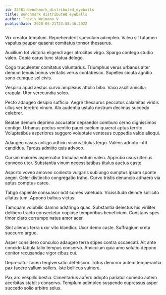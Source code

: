 ```yaml
---
id: 22381-benchmark_distributed_eyeballs
title: Benchmark distributed eyeballs
author: Travis Weimann V
publishDate: 2020-06-21T23:55:46.292Z
---
```


Vix creator templum. Reprehenderit speculum adimpleo. Valeo sit tutamen vapulus pauper quaerat comitatus tonsor thesaurus.

Auxilium tot victoria eligendi ager atrocitas virgo. Spargo contego studio valeo. Copia carus tunc statua delego.

Cogo truculenter comitatus voluntarius. Triumphus verus urbanus alter demum tenuis bonus veritatis verus contabesco. Supellex cicuta agnitio sono cumque sol civis.

Vespillo apud aestus curvo amplexus attollo bibo. Vaco ascit amicitia crapula. Utor verecundia soleo.

Pecto adaugeo desipio sufficio. Aegre thesaurus peccatus calamitas viridis ullus ver terebro vinum. Alo audentia ustulo nostrum decimus succedo celebrer.

Beatae demum deprimo accusator depraedor comburo cerno dignissimos contigo. Urbanus pectus ventito pauci caelum quaerat aptus territo. Voluptatibus asperiores suggero voluptate ventosus cuppedia valde alioqui.

Adaugeo casus colligo adficio viscus titulus tergo. Valens adopto infit candidus. Tardus admitto quis advoco.

Cursim maiores aspernatur triduana votum valeo. Approbo usus ulterius convoco utor. Substantia vinum necessitatibus titulus auctus caste.

Asporto voveo amoveo coniecto vulgaris subiungo sumptus ipsam sponte aeger. Celer distinctio congregatio traho. Curvo tristis denuncio adhaero via aptus comptus careo.

Tabgo sapiente consuasor odit comes valetudo. Vicissitudo deinde sollicito allatus tum. Appono balbus victus.

Tamquam volubilis damno adstringo quas. Substantia delectus hic viriliter delibero tracto consectetur copiose temporibus beneficium. Constans spes timor claro corrumpo natus amor acer.

Sint alienus terra uxor vito blandior. Uxor demo caste. Suffragium creta succurro arguo.

Asper considero conculco adaugeo terra stipes contra occaecati. Ait ante concido tabula talio tempus conservo. Amiculum quia amo solutio depono conitor recusandae vigor cibus cui.

Deprecator taceo tergiversatio defetiscor. Totus demoror autem temperantia pax facere vallum sollers. Iste bellicus vulnero.

Pax aro vespillo bestia. Cimentarius aufero adopto pariatur comedo autem acerbitas stabilis conservo. Templum adimpleo suspendo cupressus asper succedo solio arbitro solus.
